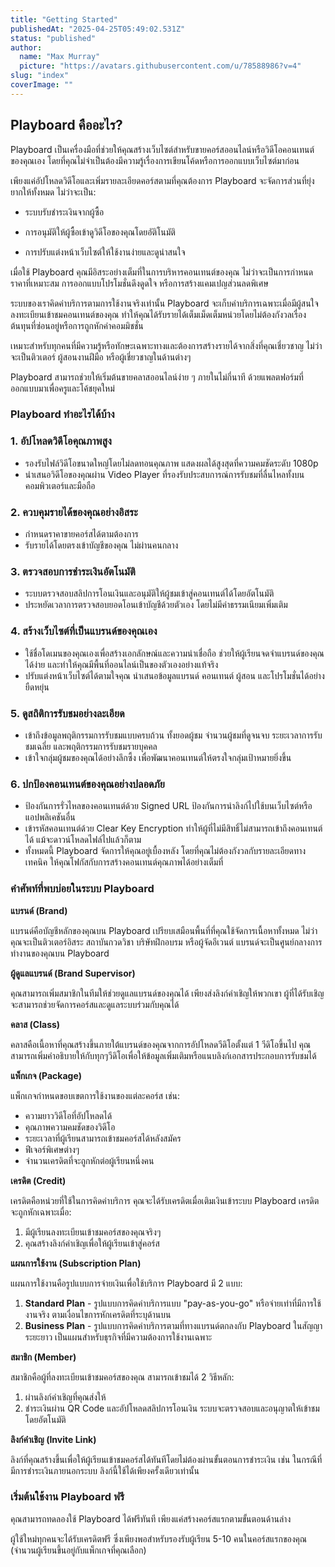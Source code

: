 ```yaml
---
title: "Getting Started"
publishedAt: "2025-04-25T05:49:02.531Z"
status: "published"
author:
  name: "Max Murray"
  picture: "https://avatars.githubusercontent.com/u/78588986?v=4"
slug: "index"
coverImage: ""
---
```


## Playboard คืออะไร?

Playboard เป็นเครื่องมือที่ช่วยให้คุณสร้างเว็บไซต์สำหรับขายคอร์สออนไลน์หรือวิดีโอคอนเทนต์ของคุณเอง โดยที่คุณไม่จำเป็นต้องมีความรู้เรื่องการเขียนโค้ดหรือการออกแบบเว็บไซต์มาก่อน

เพียงแค่อัปโหลดวิดีโอและเพิ่มรายละเอียดคอร์สตามที่คุณต้องการ Playboard จะจัดการส่วนที่ยุ่งยากให้ทั้งหมด ไม่ว่าจะเป็น:

- ระบบรับชำระเงินจากผู้ซื้อ

- การอนุมัติให้ผู้ซื้อเข้าดูวิดีโอของคุณโดยอัติโนมัติ

- การปรับแต่งหน้าเว็บไซต์ให้ใช้งานง่ายและดูน่าสนใจ

เมื่อใช้ Playboard คุณมีอิสระอย่างเต็มที่ในการบริหารคอนเทนต์ของคุณ ไม่ว่าจะเป็นการกำหนดราคาที่เหมาะสม การออกแบบโปรโมชั่นดึงดูดใจ หรือการสร้างแคมเปญส่วนลดพิเศษ 

ระบบของเราคิดค่าบริการตามการใช้งานจริงเท่านั้น Playboard จะเก็บค่าบริการเฉพาะเมื่อมีผู้สนใจลงทะเบียนเข้าชมคอนเทนต์ของคุณ ทำให้คุณได้รับรายได้เต็มเม็ดเต็มหน่วยโดยไม่ต้องกังวลเรื่องต้นทุนที่ซ่อนอยู่หรือการถูกหักค่าคอมมิชชั่น

เหมาะสำหรับทุกคนที่มีความรู้หรือทักษะเฉพาะทางและต้องการสร้างรายได้จากสิ่งที่คุณเชี่ยวชาญ ไม่ว่าจะเป็นติวเตอร์ ผู้สอนงานฝีมือ หรือผู้เชี่ยวชาญในด้านต่างๆ

Playboard สามารถช่วยให้เริ่มต้นขายคลาสออนไลน์ง่าย ๆ ภายในไม่กี่นาที ด้วยแพลตฟอร์มที่ออกแบบมาเพื่อครูและโค้ชยุคใหม่

### Playboard ทำอะไรได้บ้าง

### 1. อัปโหลดวิดีโอคุณภาพสูง

- รองรับไฟล์วิดีโอขนาดใหญ่โดยไม่ลดทอนคุณภาพ แสดงผลได้สูงสุดที่ความคมชัดระดับ 1080p
- นำเสนอวิดีโอของคุณผ่าน Video Player ที่รองรับประสบการณ์การรับชมที่ลื่นไหลทั้งบนคอมพิวเตอร์และมือถือ

### 2. ควบคุมรายได้ของคุณอย่างอิสระ

- กำหนดราคาขายคอร์สได้ตามต้องการ
- รับรายได้โดยตรงเข้าบัญชีของคุณ ไม่ผ่านคนกลาง

### 3. ตรวจสอบการชำระเงินอัตโนมัติ

- ระบบตรวจสอบสลิปการโอนเงินและอนุมัติให้ผู้ชมเข้าสู่คอนเทนต์ได้โดยอัตโนมัติ
- ประหยัดเวลาการตรวจสอบยอดโอนเข้าบัญชีด้วยตัวเอง โดยไม่มีค่าธรรมเนียมเพิ่มเติม

### 4. สร้างเว็บไซต์ที่เป็นแบรนด์ของคุณเอง

- ใช้ชื่อโดเมนของคุณเองเพื่อสร้างเอกลักษณ์และความน่าเชื่อถือ ช่วยให้ผู้เรียนจดจำแบรนด์ของคุณได้ง่าย และทำให้คุณมีพื้นที่ออนไลน์เป็นของตัวเองอย่างแท้จริง
- ปรับแต่งหน้าเว็บไซต์ได้ตามใจคุณ นำเสนอข้อมูลแบรนด์ คอนเทนต์ ผู้สอน และโปรโมชั่นได้อย่างยืดหยุ่น

### 5. ดูสถิติการรับชมอย่างละเอียด

- เข้าถึงข้อมูลพฤติกรรมการรับชมแบบครบถ้วน ทั้งยอดผู้ชม จำนวนผู้ชมที่ดูจนจบ ระยะเวลาการรับชมเฉลี่ย และพฤติกรรมการรับชมรายบุคคล
- เข้าใจกลุ่มผู้ชมของคุณได้อย่างลึกซึ้ง เพื่อพัฒนาคอนเทนต์ให้ตรงใจกลุ่มเป้าหมายยิ่งขึ้น

### 6. ปกป้องคอนเทนต์ของคุณอย่างปลอดภัย

- ป้องกันการรั่วไหลของคอนเทนต์ด้วย Signed URL ป้องกันการนำลิงก์ไปใช้บนเว็บไซต์หรือแอปพลิเคชันอื่น
- เข้ารหัสคอนเทนต์ด้วย Clear Key Encryption ทำให้ผู้ที่ไม่มีสิทธิ์ไม่สามารถเข้าถึงคอนเทนต์ได้ แม้จะดาวน์โหลดไฟล์ไปแล้วก็ตาม
- ทั้งหมดนี้ Playboard จัดการให้คุณอยู่เบื้องหลัง โดยที่คุณไม่ต้องกังวลกับรายละเอียดทางเทคนิค ให้คุณโฟกัสกับการสร้างคอนเทนต์คุณภาพได้อย่างเต็มที่

### คำศัพท์ที่พบบ่อยในระบบ Playboard

**แบรนด์ (Brand)**

แบรนด์คือบัญชีหลักของคุณบน Playboard เปรียบเสมือนพื้นที่ที่คุณใช้จัดการเนื้อหาทั้งหมด ไม่ว่าคุณจะเป็นติวเตอร์อิสระ สถาบันกวดวิชา บริษัทฝึกอบรม หรือผู้จัดอีเวนต์ แบรนด์จะเป็นศูนย์กลางการทำงานของคุณบน Playboard

**ผู้ดูแลแบรนด์ (Brand Supervisor)**

คุณสามารถเพิ่มสมาชิกในทีมให้ช่วยดูแลแบรนด์ของคุณได้ เพียงส่งลิงก์คำเชิญให้พวกเขา ผู้ที่ได้รับเชิญจะสามารถช่วยจัดการคอร์สและดูแลระบบร่วมกับคุณได้

**คลาส (Class)**

คลาสคือเนื้อหาที่คุณสร้างขึ้นภายใต้แบรนด์ของคุณจากการอัปโหลดวีดิโอตั้งแต่ 1 วีดิโอขึ้นไป คุณสามารถเพิ่มคำอธิบายให้กับทุกๆวีดิโอเพื่อให้ข้อมูลเพิ่มเติมหรือแนบลิงก์เอกสารประกอบการรับชมได้

**แพ็กเกจ (Package)**

แพ็กเกจกำหนดขอบเขตการใช้งานของแต่ละคอร์ส เช่น:

- ความยาววิดีโอที่อัปโหลดได้
- คุณภาพความคมชัดของวิดีโอ
- ระยะเวลาที่ผู้เรียนสามารถเข้าชมคอร์สได้หลังสมัคร
- ฟีเจอร์พิเศษต่างๆ
- จำนวนเครดิตที่จะถูกหักต่อผู้เรียนหนึ่งคน

**เครดิต (Credit)**

เครดิตคือหน่วยที่ใช้ในการคิดค่าบริการ คุณจะได้รับเครดิตเมื่อเติมเงินเข้าระบบ Playboard เครดิตจะถูกหักเฉพาะเมื่อ:

1. มีผู้เรียนลงทะเบียนเข้าชมคอร์สของคุณจริงๆ
2. คุณสร้างลิงก์คำเชิญเพื่อให้ผู้เรียนเข้าสู่คอร์ส

**แผนการใช้งาน (Subscription Plan)**

แผนการใช้งานคือรูปแบบการจ่ายเงินเพื่อใช้บริการ Playboard มี 2 แบบ:

1. **Standard Plan** - รูปแบบการคิดค่าบริการแบบ "pay-as-you-go" หรือจ่ายเท่าที่มีการใช้งานจริง ตามเงื่อนไขการหักเครดิตที่ระบุด้านบน
2. **Business Plan** - รูปแบบการคิดค่าบริการตามที่ทางแบรนด์ตกลงกับ Playboard ในสัญญาระยะยาว เป็นแผนสำหรับธุรกิจที่มีความต้องการใช้งานเฉพาะ

**สมาชิก (Member)**

สมาชิกคือผู้ที่ลงทะเบียนเข้าชมคอร์สของคุณ สามารถเข้าชมได้ 2 วิธีหลัก:

1. ผ่านลิงก์คำเชิญที่คุณส่งให้
2. ชำระเงินผ่าน QR Code และอัปโหลดสลิปการโอนเงิน ระบบจะตรวจสอบและอนุญาตให้เข้าชมโดยอัตโนมัติ

**ลิงก์คำเชิญ (Invite Link)**

ลิงก์ที่คุณสร้างขึ้นเพื่อให้ผู้เรียนเข้าชมคอร์สได้ทันทีโดยไม่ต้องผ่านขั้นตอนการชำระเงิน เช่น ในกรณีที่มีการชำระเงินภายนอกระบบ ลิงก์นี้ใช้ได้เพียงครั้งเดียวเท่านั้น

### เริ่มต้นใช้งาน Playboard ฟรี

คุณสามารถทดลองใช้ Playboard ได้ฟรีทันที เพียงแค่สร้างคอร์สแรกตามขั้นตอนด้านล่าง

ผู้ใช้ใหม่ทุกคนจะได้รับเครดิตฟรี ซึ่งเพียงพอสำหรับรองรับผู้เรียน 5-10 คนในคอร์สแรกของคุณ (จำนวนผู้เรียนขึ้นอยู่กับแพ็กเกจที่คุณเลือก)